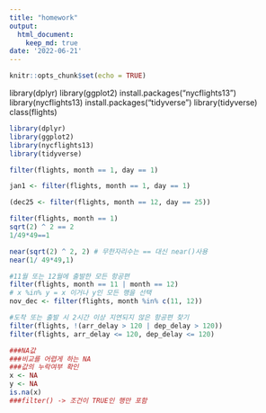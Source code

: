 ```yaml
---
title: "homework"
output:
  html_document:
    keep_md: true
date: '2022-06-21'
---
```


```r
knitr::opts_chunk$set(echo = TRUE)
```

library(dplyr)
library(ggplot2)
install.packages("nycflights13")
library(nycflights13)
install.packages("tidyverse")
library(tidyverse)
class(flights)
```r
library(dplyr)
library(ggplot2)
library(nycflights13)
library(tidyverse)
```


```r
filter(flights, month == 1, day == 1)
```
```r
jan1 <- filter(flights, month == 1, day == 1)

(dec25 <- filter(flights, month == 12, day == 25))

filter(flights, month == 1)
sqrt(2) ^ 2 == 2
1/49*49==1

near(sqrt(2) ^ 2, 2) # 무한자리수는 == 대신 near()사용
near(1/ 49*49,1)
```


```r
#11월 또는 12월에 출발한 모든 항공편
filter(flights, month == 11 | month == 12)
# x %in% y = x 이거나 y인 모든 행을 선택
nov_dec <- filter(flights, month %in% c(11, 12))
```




```r
#도착 또는 출발 시 2시간 이상 지연되지 않은 항공편 찾기
filter(flights, !(arr_delay > 120 | dep_delay > 120))
filter(flights, arr_delay <= 120, dep_delay <= 120)
```


```r
###NA값
###비교를 어렵게 하는 NA
###값의 누락여부 확인
x <- NA
y <- NA
is.na(x)
###filter() -> 조건이 TRUE인 행만 포함

```









